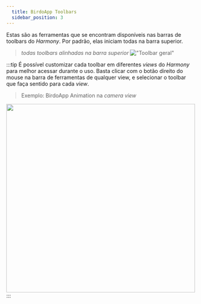 ```yaml
---
  title: BirdoApp Toolbars
  sidebar_position: 3	
---
```


Estas são as ferramentas que se encontram disponíveis nas barras de toolbars do _Harmony_. Por padrão, elas iniciam todas na barra superior.

> _todas toolbars alinhadas na barra superior_
!["Toolbar geral"](./toolbar_all.png)


<DocCardList />


:::tip
É possível customizar cada toolbar em diferentes _views_ do _Harmony_ para melhor acessar durante o uso. Basta clicar com o botão direito do mouse na barra de ferramentas de qualquer view, e selecionar o toolbar que faça sentido para cada _view_.
> Exemplo: BirdoApp Animation na _camera view_
<div style={{ textAlign: 'left'}}> <img src={importedGif} width='500' /> </div>
:::